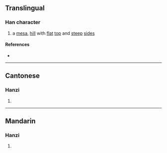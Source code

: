 {{character info}}
==Translingual==

===Han character===
{{Han char|rn=46|rad=山|as=08|sn=11|four=22607|canj=UWJR,XUWJR|ids=⿱山固}}

# a [[mesa]], [[hill]] with [[flat]] [[top]] and [[steep]] [[side]]s

====References====
* {{Han ref|kx=0315.151|hdz=10779.180|uh=5D2E|ud=23854|bh=D544|bd=54596}}

----

==Cantonese==

===Hanzi===
{{yue-hanzi|jyut=[[gu3]]|y=gu3}}

# {{rfdef|yue|sort=山08}}

----

==Mandarin==

===Hanzi===
{{cmn-hanzi|pin=[[gù]] ([[gu4]])|wg=ku<sup>4</sup>}}

# {{rfdef|cmn|sort=山08}}
